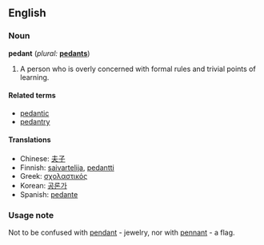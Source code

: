 ==English==

===Noun===
'''pedant'''  (''plural:'' '''[[pedants]]''')
# A person who is overly concerned with formal rules and trivial points of learning.

====Related terms====
*[[pedantic]]
*[[pedantry]]

====Translations====
*Chinese: [[夫子]]
*Finnish: [[saivartelija]], [[pedantti]]
*Greek: [[σχολαστικός]] {{m}}
*Korean: [[공론가]]
*Spanish: [[pedante]]

===Usage note===
Not to be confused with [[pendant]] - jewelry, nor with [[pennant]] - a flag.